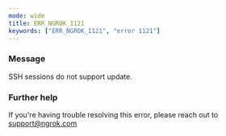 ```yaml
---
mode: wide
title: ERR_NGROK_1121
keywords: ["ERR_NGROK_1121", "error 1121"]
---
```



### Message

SSH sessions do not support update.

<ErrorDetails />

### Further help

If you're having trouble resolving this error, please reach out to [support@ngrok.com](mailto:support@ngrok.com?subject=Help%20with%20ERR_NGROK_1121)

